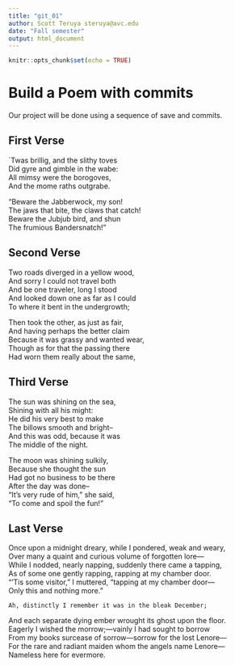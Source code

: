 ---
title: "git_01"
author: Scott Teruya steruya@avc.edu
date: "Fall semester"
output: html_document
---

```{r setup, include=FALSE}
knitr::opts_chunk$set(echo = TRUE)
```
# Build a Poem with commits
Our project will be done using a sequence of save and commits.

## First Verse 
`Twas brillig, and the slithy toves    
  Did gyre and gimble in the wabe:     
All mimsy were the borogoves,    
  And the mome raths outgrabe.    

"Beware the Jabberwock, my son!    
  The jaws that bite, the claws that catch!    
Beware the Jubjub bird, and shun    
  The frumious Bandersnatch!"   

## Second Verse
Two roads diverged in a yellow wood,    
And sorry I could not travel both    
And be one traveler, long I stood    
And looked down one as far as I could    
To where it bent in the undergrowth;     

Then took the other, as just as fair,    
And having perhaps the better claim    
Because it was grassy and wanted wear,    
Though as for that the passing there    
Had worn them really about the same,    


## Third Verse
The sun was shining on the sea,     
   Shining with all his might:    
He did his very best to make     
   The billows smooth and bright--     
And this was odd, because it was    
   The middle of the night.    

The moon was shining sulkily,     
   Because she thought the sun    
Had got no business to be there     
   After the day was done--     
“It’s very rude of him," she said,    
   “To come and spoil the fun!”    

## Last Verse
Once upon a midnight dreary, while I pondered, weak and weary,     
Over many a quaint and curious volume of forgotten lore—     
    While I nodded, nearly napping, suddenly there came a tapping,     
As of some one gently rapping, rapping at my chamber door.     
“’Tis some visitor,” I muttered, “tapping at my chamber door—     
            Only this and nothing more.”     

    Ah, distinctly I remember it was in the bleak December;     
And each separate dying ember wrought its ghost upon the floor.     
    Eagerly I wished the morrow;—vainly I had sought to borrow     
    From my books surcease of sorrow—sorrow for the lost Lenore—     
For the rare and radiant maiden whom the angels name Lenore—     
            Nameless here for evermore.     

